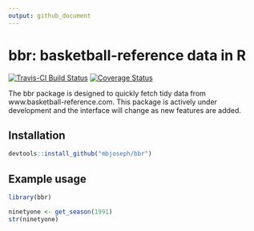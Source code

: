 ```yaml
---
output: github_document
---
```


# bbr: basketball-reference data in R

[![Travis-CI Build Status](https://travis-ci.org/mbjoseph/bbr.svg?branch=master)](https://travis-ci.org/mbjoseph/bbr) 
[![Coverage Status](https://img.shields.io/codecov/c/github/mbjoseph/bbr/master.svg)](https://codecov.io/github/mbjoseph/bbr?branch=master)

<!-- README.md is generated from README.Rmd. Please edit that file -->

The bbr package is designed to quickly fetch tidy data from www.basketball-reference.com. 
This package is actively under development and the interface will change as new features are added.

## Installation

```r
devtools::install_github("mbjoseph/bbr")
```

## Example usage

```r
library(bbr)

ninetyone <- get_season(1991)
str(ninetyone)
```
